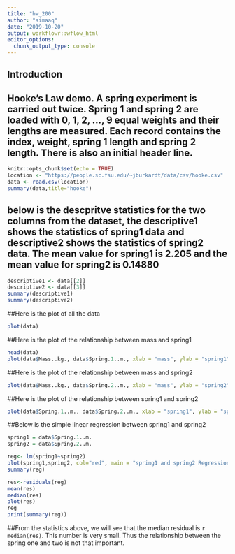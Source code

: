 ```yaml
---
title: "hw_200"
author: "simaaq"
date: "2019-10-20"
output: workflowr::wflow_html
editor_options:
  chunk_output_type: console
---
```


## Introduction
## Hooke's Law demo. A spring experiment is carried out twice. Spring 1 and spring 2 are loaded with 0, 1, 2, ..., 9 equal weights and their lengths are measured. Each record contains the index, weight, spring 1 length and spring 2 length. There is also an initial header line.
```r
knitr::opts_chunk$set(echo = TRUE)
location <- "https://people.sc.fsu.edu/~jburkardt/data/csv/hooke.csv"
data <- read.csv(location)
summary(data,title="hooke")
```

## below is the descpritve statistics for the two columns from the dataset, the descriptive1 shows the statistics of spring1 data and descriptive2 shows the statistics of spring2 data. The mean value for spring1 is 2.205 and the mean value for spring2 is 0.14880
```r
descriptive1 <- data[[2]]
descriptive2 <- data[[3]]
summary(descriptive1)
summary(descriptive2)
```


##Here is the plot of all the data
```r
plot(data)
```
##Here is the plot of the relationship between mass and spring1
```r
head(data)
plot(data$Mass..kg., data$Spring.1..m., xlab = "mass", ylab = "spring1")
```

##Here is the plot of the relationship between mass and spring2
```r
plot(data$Mass..kg., data$Spring.2..m., xlab = "mass", ylab = "spring2")
```

##Here is the plot of the relationship between spring1 and spring2
```r
plot(data$Spring.1..m., data$Spring.2..m., xlab = "spring1", ylab = "spring2")
```

##Below is the simple linear regression between spring1 and spring2
```r
spring1 = data$Spring.1..m.
spring2 = data$Spring.2..m.

reg<- lm(spring1~spring2)
plot(spring1,spring2, col="red", main = "spring1 and spring2 Regression", abline(reg), cex = 1.3, pch= 16, xlab = "spring1 length", ylab= "spring2 length")
summary(reg)

res<-residuals(reg)
mean(res)
median(res)
plot(res)
reg
print(summary(reg))
```
##From the statistics above, we will see that the median residual is `r median(res)`. This number is very small. Thus the relationship between the spring one and two is not that important. 


